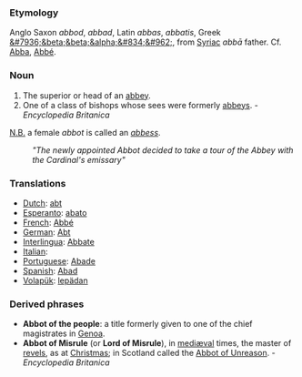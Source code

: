 ===Etymology===
Anglo Saxon ''abbod'', ''abbad'', Latin ''abbas'', ''abbatis'', Greek [[&#7936;&beta;&beta;&alpha;&#834;&#962;]], from [[Syriac]] ''abb&#257;'' father. Cf. [[Abba]], [[Abbé]].
===Noun===
#The superior or head of an [[abbey]].
#One of a class of bishops whose sees were formerly [[abbeys]]. - ''Encyclopedia Britanica''

[[N.B.]] a female ''abbot'' is called an ''[[abbess]]''.

:'' "The newly appointed Abbot decided to take a tour of the Abbey with the Cardinal's emissary" ''

=== Translations ===
*[[Dutch]]: [[abt]]
*[[Esperanto]]: [[abato]]
*[[French]]: [[Abbé]]
*[[German]]: [[Abt]]
*[[Interlingua]]: [[Abbate]]
*[[Italian]]: [[]]
*[[Portuguese]]: [[Abade]]
*[[Spanish]]: [[Abad]]
*[[Volapük]]: [[lepädan]]

===Derived phrases===
*'''Abbot of the people''': a title formerly given to one of the chief magistrates in [[Genoa]]. 
*'''Abbot of Misrule''' (or '''Lord of Misrule'''), in [[mediæval]] times, the master of [[revels]], as at [[Christmas]]; in Scotland called the [[Abbot of Unreason]]. - ''Encyclopedia Britanica''